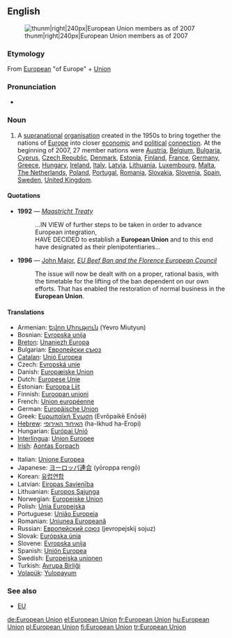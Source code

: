 ==English==
{{wikipedia}}
[[Image:EUenl-EU27.png|thunm|right|240px|European Union members as of 2007]]
===Etymology===
From [[European]] "of Europe" + [[union|Union]]

===Pronunciation===
*{{IPA|/ˌjʊəɹəˈpiːən ˈjuːnjən/}}

===Noun===
{{en-proper noun|sg=[[European]] [[union|Union]]}}

# A [[supranational]] [[organisation]] created in the 1950s to bring together the nations of [[Europe]] into closer [[economic]] and [[political]] [[connection]]. At the beginning of 2007, 27 member nations were [[Austria]], [[Belgium]], [[Bulgaria]], [[Cyprus]], [[Czech Republic]], [[Denmark]], [[Estonia]], [[Finland]], [[France]], [[Germany]], [[Greece]], [[Hungary]], [[Ireland]], [[Italy]], [[Latvia]], [[Lithuania]], [[Luxembourg]], [[Malta]], [[The Netherlands]], [[Poland]], [[Portugal]], [[Romania]], [[Slovakia]], [[Slovenia]], [[Spain]], [[Sweden]], [[United Kingdom]].

====Quotations====
*'''1992''' — ''[[w:Maastricht Treaty|Maastricht Treaty]]''
*: ...IN VIEW of further steps to be taken in order to advance European integration,<br/>HAVE DECIDED to establish a '''European Union''' and to this end have designated as their plenipotentiaries...
*'''1996''' — [[w:John Major|John Major]], ''[[s:EU Beef Ban and the Florence European Council|EU Beef Ban and the Florence European Council]]''
*: The issue will now be dealt with on a proper, rational basis, with the timetable for the lifting of the ban dependent on our own efforts. That has enabled the restoration of normal business in the '''European Union'''.

====Translations====
{{top}}
*Armenian: [[Եվրո Միություն]] (Yevro Miutyun)
*Bosnian: [[Evropska unija]] {{f}}
*[[Breton]]: [[Unaniezh Europa]]
*Bulgarian: [[Европейски съюз]]
*[[Catalan]]: [[Unió Europea]] {{f}}
*Czech: [[Εvropská unie]] {{f}}
*Danish: [[Europæiske Union]]
*Dutch: [[Europese Unie]] {{f}}
*Estonian: [[Euroopa Liit]]
*Finnish: [[Euroopan unioni]]
*French: [[Union européenne]] {{f}}
*German: [[Europäische Union]] {{f}}
*Greek: [[Ευρωπαϊκή Ένωση]] (Evrōpaikē Enōsē) {{f}}
*[[Hebrew]]: [[האיחוד האירופי]] (ha-Ikhud ha-Eropi) {{m}}
*Hungarian: [[Európai Unió]]
*[[Interlingua]]: [[Union Europee]]
*[[Irish]]: [[Aontas Eorpach]]
{{mid}}
*Italian: [[Unione Europea]]
*Japanese: [[ヨーロッパ連合]] (yōroppa rengō)
*Korean: [[유럽연합]]
*Latvian: [[Eiropas Savienība]] {{f}}
*Lithuanian: [[Europos Sąjunga]]
*Norwegian: [[Europeiske Union]]
*Polish: [[Unia Europejska]] {{f}}
*Portuguese: [[União Europeia]] {{f}}
*Romanian: [[Uniunea Europeană]]
*Russian: [[Европейский союз]] (jevropejskij sojuz) {{m}}
*Slovak: [[Európska únia]] {{f}}
*Slovene: [[Evropska unija]] {{f}}
*Spanish: [[Unión Europea]] {{f}}
*Swedish: [[Europeiska unionen]]
*Turkish: [[Avrupa Birliği]]
*[[Volapük]]: [[Yulopayum]]
{{bottom}}

===See also===
*[[EU]]

[[de:European Union]]
[[el:European Union]]
[[fr:European Union]]
[[hu:European Union]]
[[pl:European Union]]
[[fi:European Union]]
[[tr:European Union]]